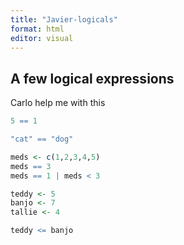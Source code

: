 ```yaml
---
title: "Javier-logicals"
format: html
editor: visual
---
```


## A few logical expressions

Carlo help me with this

```r
5 == 1

"cat" == "dog"

meds <- c(1,2,3,4,5)
meds == 3
meds == 1 | meds < 3

teddy <- 5
banjo <- 7
tallie <- 4

teddy <= banjo

```
